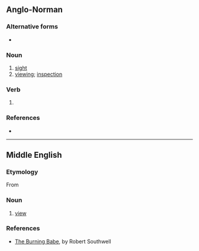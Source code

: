 ==Anglo-Norman==

===Alternative forms===
* {{l|xno|veue}} {{qualifier|all meanings}}

===Noun===
{{xno-noun|f}}

# [[sight]] {{gloss|ability to see}}
# [[viewing]]; [[inspection]]

===Verb===
{{head|xno|past participle form|g=f}}

# {{form of|feminine singular past participle|vëoir|lang=xno}}

===References===
* {{R:Anglo-Norman On-Line Hub}}

----

==Middle English==

===Etymology===
From {{etyl|xno|enm}} {{term|vewe|lang=xno}}

===Noun===
{{head|enm|noun}}

# [[view]]

===References===
* [[s:The Burning Babe|The Burning Babe]], by Robert Southwell
